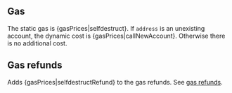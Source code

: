 ## Gas

The static gas is {gasPrices|selfdestruct}. If `address` is an unexisting account, the dynamic cost is {gasPrices|callNewAccount}. Otherwise there is no additional cost.

## Gas refunds

Adds {gasPrices|selfdestructRefund} to the gas refunds. See [gas refunds](/about#gasrefunds).
